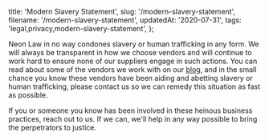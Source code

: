   title: 'Modern Slavery Statement',
  slug: '/modern-slavery-statement',
  filename: '/modern-slavery-statement',
  updatedAt: '2020-07-31',
  tags: 'legal,privacy,modern-slavery-statement',
};

Neon Law in no way condones slavery or human trafficking in any form. We will
always be transparent in how we choose vendors and will continue to work hard
to ensure none of our suppliers engage in such actions. You can read about
some of the vendors we work with on our [blog](/blog), and in the small
chance you know these vendors have been aiding and abetting slavery or human
trafficking, please contact us so we can remedy this situation as fast as
possible.

If you or someone you know has been involved in these heinous business
practices, reach out to us. If we can, we'll help in any way possible to
bring the perpetrators to justice.
